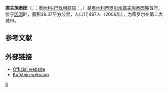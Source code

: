 {{noteTA
|G1=奥地利地名
}}
{{Infobox Austria municipality
|district=[[庫夫施泰因縣|庫夫施泰因縣]]
}}
'''庫夫施泰因'''（{{lang-de|Kufstein}}，{{IPA-fr|ˈkʊfˌʃtaɪ̯n|-|De-Kufstein.ogg}}；[[奧地利-巴伐利亞語|奧地利-巴伐利亞語]]：{{lang|bar|Kufschtåa}}、{{lang|bar| Kopfschtåa}}）是[[奥地利|奥地利]][[蒂罗尔州|蒂罗尔州]][[庫夫施泰因縣|庫夫施泰因縣]]首府，位于[[因河|因河]]畔，面积39.37平方公里，人口17,497人（2006年），为蒂罗尔州第二大城市。

== 参考文献 ==
{{Reflist}}

==外部链接==
{{commons}}
* [https://web.archive.org/web/20141211153548/http://www.kufstein.at/ Official website] {{de icon}}
* [http://www.kufstein.org Kufstein webcam] {{Wayback|url=http://www.kufstein.org/ |date=20200209182933 }}

{{Authority control}}
[[Category:蒂罗尔州城市|K]]